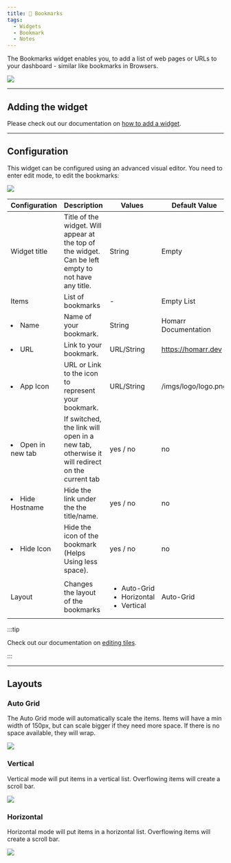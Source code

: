 ```yaml
---
title: 📕 Bookmarks
tags:
  - Widgets
  - Bookmark
  - Notes
---
```


The Bookmarks widget enables you, to add a list of web pages or URLs to your dashboard - similar like bookmarks in Browsers.

![](./widget-example.webp)

---

## Adding the widget
Please check out our documentation on [how to add a widget](/docs/introduction/after-the-installation#adding-widgets).

---

## Configuration
This widget can be configured using an advanced visual editor.
You need to enter edit mode, to edit the bookmarks:

![](./widget-configuration.webp)

| Configuration         | Description | Values | Default Value |
| --------------------- | ----------- | ------ | ------------- |
| Widget title | Title of the widget. Will appear at the top of the widget. Can be left empty to not have any title. | String | Empty |
| Items | List of bookmarks | - | Empty List |
| <li>Name</li> | Name of your bookmark. | String | Homarr Documentation |
| <li>URL</li> | Link to your bookmark. | URL/String | https://homarr.dev |
| <li>App Icon</li> | URL or Link to the icon to represent your bookmark. | URL/String | /imgs/logo/logo.png |
| <li>Open in new tab</li> | If switched, the link will open in a new tab, otherwise it will redirect on the current tab | yes / no | no |
| <li>Hide Hostname</li> | Hide the link under the the title/name. | yes / no | no |
| <li>Hide Icon</li> | Hide the icon of the bookmark (Helps Using less space). | yes / no | no |
| Layout | Changes the layout of the bookmarks | <ul><li>Auto-Grid</li><li>Horizontal</li><li>Vertical</li></ul> | Auto-Grid |

:::tip

Check out our documentation on [editing tiles](/docs/introduction/after-the-installation#organizing-and-re-arranging-your-dashboard).

:::

---

## Layouts
### Auto Grid
The Auto Grid mode will automatically scale the items.
Items will have a min width of 150px, but can scale bigger if they need more space.
If there is no space available, they will wrap.

![](./widget-auto-grid.webp)

### Vertical
Vertical mode will put items in a vertical list. Overflowing items will create a scroll bar.

![](./widget-example.webp)

### Horizontal
Horizontal mode will put items in a horizontal list. Overflowing items will create a scroll bar.

![](./widget-horizontal.webp)
